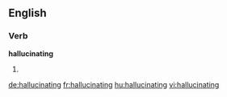 ==English==

===Verb===
'''hallucinating'''

# {{present participle of|hallucinate}}

[[de:hallucinating]]
[[fr:hallucinating]]
[[hu:hallucinating]]
[[vi:hallucinating]]